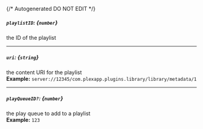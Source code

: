{/* Autogenerated DO NOT EDIT  */}
##### `playlistID`: *{`number`}*
the ID of the playlist

---
##### `uri`: *{`string`}*
the content URI for the playlist
<br/>
**Example:** `server://12345/com.plexapp.plugins.library/library/metadata/1`

---
##### `playQueueID?`: *{`number`}*
the play queue to add to a playlist
<br/>
**Example:** `123`



